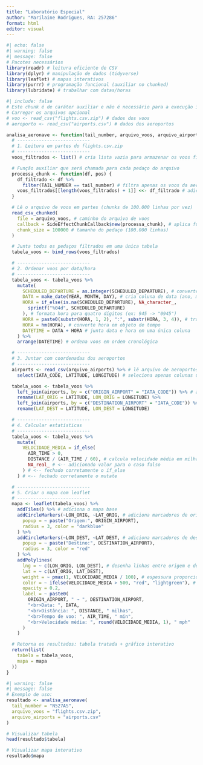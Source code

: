 ```yaml
---
title: "Laboratório Especial"
author: "Marilaine Rodrigues, RA: 257286"
format: html
editor: visual
---
```


```r
#| echo: false
#| warning: false
#| message: false
# Pacotes necessários
library(readr) # leitura eficiente de CSV
library(dplyr) # manipulação de dados (tidyverse)
library(leaflet) # mapas interativos
library(purrr) # programação funcional (auxiliar no chunked)
library(lubridate) # trabalhar com datas/horas
```

```r
#| include: false
# Este chunk é de caráter auxiliar e não é necessário para a execução integral do código.
# Carregar os arquivos opcional
# voo <- read_csv("flights.csv.zip") # dados dos voos
# aeroporto <- read_csv("airports.csv") # dados dos aeroportos
```

```r
analisa_aeronave <- function(tail_number, arquivo_voos, arquivo_airports) {
  # ---------------------------
  # 1. Leitura em partes do flights.csv.zip
  # ---------------------------
  voos_filtrados <- list() # cria lista vazia para armazenar os voos filtrados

  # Função auxiliar que será chamada para cada pedaço do arquivo
  processa_chunk <- function(df, pos) {
    df_filtrado <- df %>%
      filter(TAIL_NUMBER == tail_number) # filtra apenas os voos da aeronave desejada
    voos_filtrados[[length(voos_filtrados) + 1]] <<- df_filtrado # adiciona o pedaço filtrado na lista
  }

  # Lê o arquivo de voos em partes (chunks de 100.000 linhas por vez)
  read_csv_chunked(
    file = arquivo_voos, # caminho do arquivo de voos
    callback = SideEffectChunkCallback$new(processa_chunk), # aplica função em cada pedaço
    chunk_size = 100000 # tamanho do pedaço (100.000 linhas)
  )

  # Junta todos os pedaços filtrados em uma única tabela
  tabela_voos <- bind_rows(voos_filtrados)

  # ---------------------------
  # 2. Ordenar voos por data/hora
  # ---------------------------
  tabela_voos <- tabela_voos %>%
    mutate(
      SCHEDULED_DEPARTURE = as.integer(SCHEDULED_DEPARTURE), # converte o horário de texto para número
      DATA = make_date(YEAR, MONTH, DAY), # cria coluna de data (ano, mês, dia)
      HORA = if_else(is.na(SCHEDULED_DEPARTURE), NA_character_,
        sprintf("%04d", SCHEDULED_DEPARTURE)
      ), # formata hora para quatro dígitos (ex: 945 -> "0945")
      HORA = paste0(substr(HORA, 1, 2), ":", substr(HORA, 3, 4)), # transforma em formato "HH:MM"
      HORA = hm(HORA), # converte hora em objeto de tempo
      DATETIME = DATA + HORA # junta data e hora em uma única coluna
    ) %>%
    arrange(DATETIME) # ordena voos em ordem cronológica

  # ---------------------------
  # 3. Juntar com coordenadas dos aeroportos
  # ---------------------------
  airports <- read_csv(arquivo_airports) %>% # lê arquivo de aeroportos
    select(IATA_CODE, LATITUDE, LONGITUDE) # seleciona apenas colunas úteis

  tabela_voos <- tabela_voos %>%
    left_join(airports, by = c("ORIGIN_AIRPORT" = "IATA_CODE")) %>% # adiciona coordenadas da origem
    rename(LAT_ORIG = LATITUDE, LON_ORIG = LONGITUDE) %>%
    left_join(airports, by = c("DESTINATION_AIRPORT" = "IATA_CODE")) %>% # adiciona coordenadas do destino
    rename(LAT_DEST = LATITUDE, LON_DEST = LONGITUDE)

  # ---------------------------
  # 4. Calcular estatísticas
  # ---------------------------
  tabela_voos <- tabela_voos %>%
    mutate(
      VELOCIDADE_MEDIA = if_else(
        AIR_TIME > 0,
        DISTANCE / (AIR_TIME / 60), # calcula velocidade média em milhas/hora
        NA_real_ # <-- adicionado valor para o caso falso
      ) # <-- fechado corretamente o if_else
    ) # <-- fechado corretamente o mutate

  # ---------------------------
  # 5. Criar o mapa com leaflet
  # ---------------------------
  mapa <- leaflet(tabela_voos) %>%
    addTiles() %>% # adiciona o mapa base
    addCircleMarkers(~LON_ORIG, ~LAT_ORIG, # adiciona marcadores de origem
      popup = ~ paste("Origem:", ORIGIN_AIRPORT),
      radius = 3, color = "darkblue"
    ) %>%
    addCircleMarkers(~LON_DEST, ~LAT_DEST, # adiciona marcadores de destino
      popup = ~ paste("Destino:", DESTINATION_AIRPORT),
      radius = 3, color = "red"
    ) %>%
    addPolylines(
      lng = ~ c(LON_ORIG, LON_DEST), # desenha linhas entre origem e destino
      lat = ~ c(LAT_ORIG, LAT_DEST),
      weight = ~ pmax(1, VELOCIDADE_MEDIA / 100), # espessura proporcional à velocidade
      color = ~ ifelse(VELOCIDADE_MEDIA > 500, "red", "lightgreen"), # cor condicional
      opacity = 0.2,
      label = ~ paste0(
        ORIGIN_AIRPORT, " → ", DESTINATION_AIRPORT,
        "<br>Data: ", DATA,
        "<br>Distância: ", DISTANCE, " milhas",
        "<br>Tempo de voo: ", AIR_TIME, " min",
        "<br>Velocidade média: ", round(VELOCIDADE_MEDIA, 1), " mph"
      )
    )

  # Retorna os resultados: tabela tratada + gráfico interativo
  return(list(
    tabela = tabela_voos,
    mapa = mapa
  ))
}
```

```r
#| warning: false
#| message: false
# Exemplo de uso:
resultado <- analisa_aeronave(
  tail_number = "N527AS",
  arquivo_voos = "flights.csv.zip",
  arquivo_airports = "airports.csv"
)

# Visualizar tabela
head(resultado$tabela)

# Visualizar mapa interativo
resultado$mapa
```
